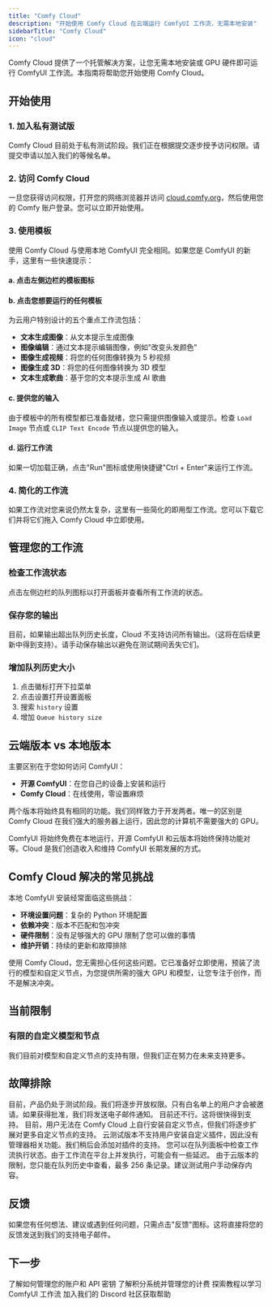 ```yaml
---
title: "Comfy Cloud"
description: "开始使用 Comfy Cloud 在云端运行 ComfyUI 工作流，无需本地安装"
sidebarTitle: "Comfy Cloud"
icon: "cloud"
---
```


Comfy Cloud 提供了一个托管解决方案，让您无需本地安装或 GPU 硬件即可运行 ComfyUI 工作流。本指南将帮助您开始使用 Comfy Cloud。

## 开始使用

### 1. 加入私有测试版

Comfy Cloud 目前处于私有测试阶段。我们正在根据提交逐步授予访问权限。请提交申请以加入我们的等候名单。

### 2. 访问 Comfy Cloud

一旦您获得访问权限，打开您的网络浏览器并访问 [cloud.comfy.org](https://cloud.comfy.org)，然后使用您的 Comfy 账户登录。您可以立即开始使用。

### 3. 使用模板

使用 Comfy Cloud 与使用本地 ComfyUI 完全相同。如果您是 ComfyUI 的新手，这里有一些快速提示：

#### a. 点击左侧边栏的模板图标

#### b. 点击您想要运行的任何模板

为云用户特别设计的五个重点工作流包括：

- **文本生成图像**：从文本提示生成图像
- **图像编辑**：通过文本提示编辑图像，例如"改变头发颜色"
- **图像生成视频**：将您的任何图像转换为 5 秒视频
- **图像生成 3D**：将您的任何图像转换为 3D 模型
- **文本生成歌曲**：基于您的文本提示生成 AI 歌曲

#### c. 提供您的输入

由于模板中的所有模型都已准备就绪，您只需提供图像输入或提示。检查 `Load Image` 节点或 `CLIP Text Encode` 节点以提供您的输入。

#### d. 运行工作流

如果一切加载正确，点击"Run"图标或使用快捷键"Ctrl + Enter"来运行工作流。

### 4. 简化的工作流

如果工作流对您来说仍然太复杂，这里有一些简化的即用型工作流。您可以下载它们并将它们拖入 Comfy Cloud 中立即使用。

## 管理您的工作流

### 检查工作流状态

点击左侧边栏的队列图标以打开面板并查看所有工作流的状态。

### 保存您的输出

目前，如果输出超出队列历史长度，Cloud 不支持访问所有输出。（这将在后续更新中得到支持）。请手动保存输出以避免在测试期间丢失它们。

### 增加队列历史大小

1. 点击徽标打开下拉菜单
2. 点击设置打开设置面板
3. 搜索 `history` 设置
4. 增加 `Queue history size`

## 云端版本 vs 本地版本

主要区别在于您如何访问 ComfyUI：

- **开源 ComfyUI**：在您自己的设备上安装和运行
- **Comfy Cloud**：在线使用，零设置麻烦

两个版本将始终具有相同的功能。我们同样致力于开发两者。唯一的区别是 Comfy Cloud 在我们强大的服务器上运行，因此您的计算机不需要强大的 GPU。

ComfyUI 将始终免费在本地运行，开源 ComfyUI 和云版本将始终保持功能对等。Cloud 是我们创造收入和维持 ComfyUI 长期发展的方式。

## Comfy Cloud 解决的常见挑战

本地 ComfyUI 安装经常面临这些挑战：

- **环境设置问题**：复杂的 Python 环境配置
- **依赖冲突**：版本不匹配和包冲突
- **硬件限制**：没有足够强大的 GPU 限制了您可以做的事情
- **维护开销**：持续的更新和故障排除

使用 Comfy Cloud，您无需担心任何这些问题。它已准备好立即使用，预装了流行的模型和自定义节点，为您提供所需的强大 GPU 和模型，让您专注于创作，而不是解决冲突。

## 当前限制

### 有限的自定义模型和节点

我们目前对模型和自定义节点的支持有限，但我们正在努力在未来支持更多。

## 故障排除

<AccordionGroup>
  <Accordion title="为什么我无法访问 Comfy Cloud？">
    目前，产品仍处于测试阶段。我们将逐步开放权限。只有白名单上的用户才会被邀请。如果获得批准，我们将发送电子邮件通知。
  </Accordion>

  <Accordion title="我可以上传自己的模型吗？">
    目前还不行。这将很快得到支持。
  </Accordion>

  <Accordion title="我可以安装自定义节点吗？">
    目前，用户无法在 Comfy Cloud 上自行安装自定义节点，但我们将逐步扩展对更多自定义节点的支持。
  </Accordion>

  <Accordion title="云测试版本有管理器吗？">
    云测试版本不支持用户安装自定义插件，因此没有管理器相关功能。我们稍后会添加对插件的支持。
  </Accordion>

  <Accordion title="如何检查正在运行的工作流的状态？">
    您可以在队列面板中检查工作流执行状态。由于工作流在平台上并发执行，可能会有一些延迟。
  </Accordion>

  <Accordion title="如何检查执行历史？">
    由于云版本的限制，您只能在队列历史中查看，最多 256 条记录。建议测试用户手动保存内容。
  </Accordion>
</AccordionGroup>

## 反馈

如果您有任何想法、建议或遇到任何问题，只需点击"反馈"图标。这将直接将您的反馈发送到我们的支持电子邮件。

## 下一步

<CardGroup cols={2}>
  <Card title="账户管理" icon="user" href="/zh-CN/interface/user">
    了解如何管理您的账户和 API 密钥
  </Card>
  
  <Card title="积分与计费" icon="credit-card" href="/zh-CN/interface/credits">
    了解积分系统并管理您的计费
  </Card>
  
  <Card title="教程" icon="book" href="/zh-CN/tutorials/basic/text-to-image">
    探索教程以学习 ComfyUI 工作流
  </Card>
  
  <Card title="支持" icon="life-ring" href="https://discord.com/invite/comfyorg">
    加入我们的 Discord 社区获取帮助
  </Card>
</CardGroup>
